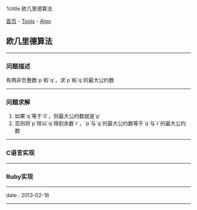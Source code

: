 %title 欧几里德算法

[[../../../index|首页]] - [[../index|Tools]] - [[index|Algo]]
==欧几里德算法==
----
===问题描述===

有两非负整数`p`和`q`，求`p`和`q`的最大公约数
----
===问题求解===

# 如果`q`等于`0`，则最大公约数就是`p`
# 否则将`p`除以`q`得到余数`r`，`p`与`q`的最大公约数等于`q`与`r`的最大公约数
----
===C语言实现===

{{{Clang
<pre class="brush: c">
#include <stdio.h>

int gcd (int, int);

int
main (int argc, char *argv[]) {

  int a = 10, b = 4;
  int c = gcd(a, b);

  printf("%d", c);

  return 0;

}  // main

int
gcd (int p, int q) {

  if (q == 0) return p;
  return gcd(q, p%q);

}  // function
</pre>
}}}
----
===Ruby实现===

{{{Ruby
<pre class="brush: ruby">
def gcd (p, q)
  return p if q == 0
  gcd(q, p%q)
end  # function

a, b = 10, 4
puts gcd(a, b)
</pre>
}}}
----
<red>date</red> : 2013-02-16
----
